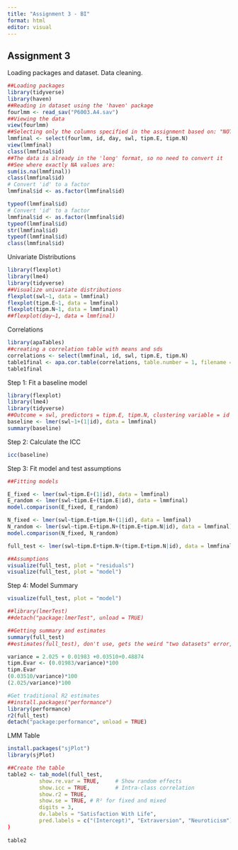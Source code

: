 ```yaml
---
title: "Assignment 3 - BI"
format: html
editor: visual
---
```


## Assignment 3

Loading packages and dataset. Data cleaning.

```r
##Loading packages
library(tidyverse)
library(haven)
##Reading in dataset using the 'haven' package
fourlmm <- read_sav("P6003.A4.sav")
##Viewing the data
view(fourlmm)
##Selecting only the columns specified in the assignment based on: "NOTE: Other variables not needed for this assignment, despite being in the dataset."
lmmfinal <- select(fourlmm, id, day, swl, tipm.E, tipm.N)
view(lmmfinal)
class(lmmfinal$id)
##The data is already in the 'long' format, so no need to convert it
##See where exactly NA values are:
sum(is.na(lmmfinal))
class(lmmfinal$id)
# Convert 'id' to a factor
lmmfinal$id <- as.factor(lmmfinal$id)

typeof(lmmfinal$id)
# Convert 'id' to a factor
lmmfinal$id <- as.factor(lmmfinal$id)
typeof(lmmfinal$id)
str(lmmfinal$id)
typeof(lmmfinal$id)
class(lmmfinal$id)
```

Univariate Distributions

```r
library(flexplot)
library(lme4)
library(tidyverse)
##Visualize univariate distributions
flexplot(swl~1, data = lmmfinal)
flexplot(tipm.E~1, data = lmmfinal)
flexplot(tipm.N~1, data = lmmfinal)
##flexplot(day~1, data = lmmfinal)
```

Correlations

```r
library(apaTables)
##creating a correlation table with means and sds
correlations <- select(lmmfinal, id, swl, tipm.E, tipm.N)
table1final <- apa.cor.table(correlations, table.number = 1, filename = "table1final.doc")
table1final
```

Step 1: Fit a baseline model

```r
library(flexplot)
library(lme4)
library(tidyverse)
##Outcome = swl, predictors = tipm.E, tipm.N, clustering variable = id
baseline <- lmer(swl~1+(1|id), data = lmmfinal)
summary(baseline)
```

Step 2: Calculate the ICC

```r
icc(baseline)
```

Step 3: Fit model and test assumptions

```r
##Fitting models

E_fixed <- lmer(swl~tipm.E+(1|id), data = lmmfinal)
E_random <- lmer(swl~tipm.E+(tipm.E|id), data = lmmfinal)
model.comparison(E_fixed, E_random)

N_fixed <- lmer(swl~tipm.E+tipm.N+(1|id), data = lmmfinal)
N_random <- lmer(swl~tipm.E+tipm.N+(tipm.E+tipm.N|id), data = lmmfinal)
model.comparison(N_fixed, N_random)

full_test <- lmer(swl~tipm.E+tipm.N+(tipm.E+tipm.N|id), data = lmmfinal)

##Assumptions
visualize(full_test, plot = "residuals")
visualize(full_test, plot = "model")
```

Step 4: Model Summary

```r
visualize(full_test, plot = "model") 

##library(lmerTest)
##detach("package:lmerTest", unload = TRUE)

##Getting summary and estimates
summary(full_test)
##estimates(full_test), don't use, gets the weird "two datasets" error, plus we don't actually need it

variance = 2.025 + 0.01983 +0.03510+0.48874
tipm.Evar <- (0.01983/variance)*100
tipm.Evar
(0.03510/variance)*100
(2.025/variance)*100

#Get traditional R2 estimates
##install.packages("performance")
library(performance)
r2(full_test)
detach("package:performance", unload = TRUE)
```

LMM Table

```r
install.packages("sjPlot")
library(sjPlot)

##Create the table
table2 <- tab_model(full_test,
          show.re.var = TRUE,     # Show random effects
          show.icc = TRUE,        # Intra-class correlation
          show.r2 = TRUE,
          show.se = TRUE, # R² for fixed and mixed
          digits = 3,
          dv.labels = "Satisfaction With Life",
          pred.labels = c("(Intercept)", "Extraversion", "Neuroticism"))
)
  
table2


```
